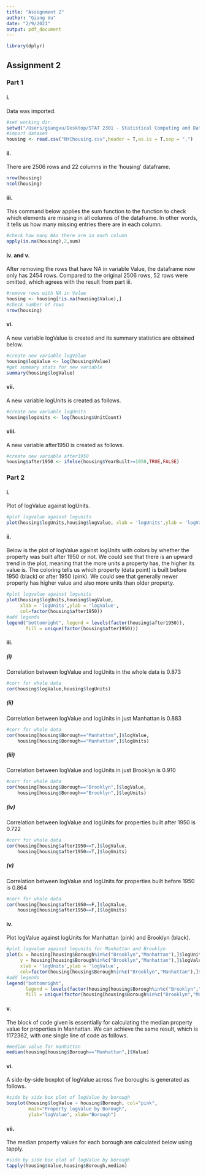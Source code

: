 ```yaml
---
title: "Assignment 2"
author: "Giang Vu"
date: "2/9/2021"
output: pdf_document
---
```


```r
library(dplyr)
```

## Assignment 2

### Part 1

#### i. 

Data was imported.

```r
#set working dir.
setwd("/Users/giangvu/Desktop/STAT 2301 - Statistical Computing and Data Science/HW/HW2")
#import dataset
housing <- read.csv("NYChousing.csv",header = T,as.is = T,sep = ",")
```

#### ii.

There are 2506 rows and 22 columns in the 'housing' dataframe.

```r
nrow(housing)
ncol(housing)
```

#### iii.

This command below applies the sum function to the function to check which elements are missing in all columns of the dataframe. In other words, it tells us how many missing entries there are in each column.

```r
#check how many NAs there are in each column
apply(is.na(housing),2,sum)
```

#### iv. and v.

After removing the rows that have NA in variable Value, the dataframe now only has 2454 rows. Compared to the original 2506 rows, 52 rows were omitted, which agrees with the result from part iii.

```r
#remove rows with NA in Value
housing <- housing[!is.na(housing$Value),]
#check number of rows 
nrow(housing)
```

#### vi.

A new variable logValue is created and its summary statistics are obtained below.

```r
#create new variable logValue
housing$logValue <- log(housing$Value)
#get summary stats for new variable
summary(housing$logValue)
```

#### vii.

A new variable logUnits is created as follows.

```r
#create new variable logUnits
housing$logUnits <- log(housing$UnitCount)
```

#### viii.

A new variable after1950 is created as follows.

```r
#create new variable after1950
housing$after1950 <- ifelse(housing$YearBuilt>=1950,TRUE,FALSE)
```

### Part 2

#### i. 

Plot of logValue against logUnits.

```r
#plot logvalue against logunits
plot(housing$logUnits,housing$logValue, xlab = 'logUnits',ylab = 'logValue')
```

#### ii. 

Below is the plot of logValue against logUnits with colors by whether the property was built after 1950 or not. We could see that there is an upward trend in the plot, meaning that the more units a property has, the higher its value is. The coloring tells us which property (data point) is built before 1950 (black) or after 1950 (pink). We could see that generally newer property has higher value and also more units than older property.

```r
#plot logvalue against logunits
plot(housing$logUnits,housing$logValue, 
     xlab = 'logUnits',ylab = 'logValue',
     col=factor(housing$after1950))
#add legends
legend("bottomright", legend = levels(factor(housing$after1950)), 
       fill = unique(factor(housing$after1950)))
```

#### iii. 

##### (i)

Correlation between logValue and logUnits in the whole data is 0.873

```r
#corr for whole data
cor(housing$logValue,housing$logUnits)
```

##### (ii)

Correlation between logValue and logUnits in just Manhattan is 0.883

```r
#corr for whole data
cor(housing[housing$Borough=="Manhattan",]$logValue,
    housing[housing$Borough=="Manhattan",]$logUnits)
```

##### (iii)

Correlation between logValue and logUnits in just Brooklyn is 0.910

```r
#corr for whole data
cor(housing[housing$Borough=="Brooklyn",]$logValue,
    housing[housing$Borough=="Brooklyn",]$logUnits)
```

##### (iv)

Correlation between logValue and logUnits for properties built after 1950 is 0.722

```r
#corr for whole data
cor(housing[housing$after1950==T,]$logValue,
    housing[housing$after1950==T,]$logUnits)
```

##### (v)

Correlation between logValue and logUnits for properties built before 1950 is 0.864

```r
#corr for whole data
cor(housing[housing$after1950==F,]$logValue,
    housing[housing$after1950==F,]$logUnits)
```

#### iv.

Plot logValue against logUnits for Manhattan (pink) and Brooklyn (black).

```r
#plot logvalue against logunits for Manhattan and Brooklyn
plot(x = housing[housing$Borough%in%c("Brooklyn","Manhattan"),]$logUnits,
     y = housing[housing$Borough%in%c("Brooklyn","Manhattan"),]$logValue, 
     xlab = 'logUnits',ylab = 'logValue',
     col=factor(housing[housing$Borough%in%c("Brooklyn","Manhattan"),]$Borough))
#add legends
legend("bottomright", 
       legend = levels(factor(housing[housing$Borough%in%c("Brooklyn","Manhattan"),]$Borough)), 
       fill = unique(factor(housing[housing$Borough%in%c("Brooklyn","Manhattan"),]$Borough)))
```

#### v.

The block of code given is essentially for calculating the median property value for properties in Manhattan. We can achieve the same result, which is 1172362, with one single line of code as follows.

```r
#median value for manhattan
median(housing[housing$Borough=="Manhattan",]$Value)
```

#### vi.

A side-by-side boxplot of logValue across five boroughs is generated as follows.

```r
#side by side box plot of logValue by borough
boxplot(housing$logValue ~ housing$Borough, col="pink", 
        main="Property logValue by Borough", 
        ylab="logValue", xlab="Borough") 
```

#### vii.

The median property values for each borough are calculated below using tapply.

```r
#side by side box plot of logValue by borough
tapply(housing$Value,housing$Borough,median)
```


